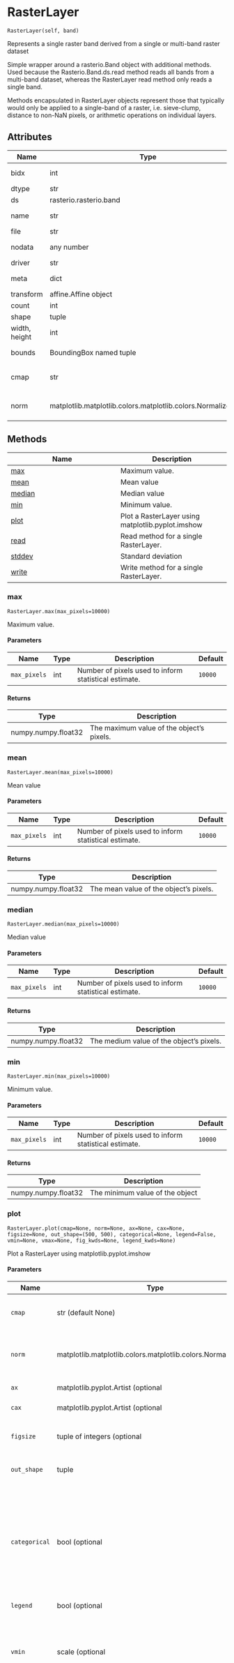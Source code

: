# RasterLayer { #pyspatialml.RasterLayer }

`RasterLayer(self, band)`

Represents a single raster band derived from a single or
multi-band raster dataset

Simple wrapper around a rasterio.Band object with additional
methods. Used because the Rasterio.Band.ds.read method reads
all bands from a multi-band dataset, whereas the RasterLayer read
method only reads a single band.

Methods encapsulated in RasterLayer objects represent those that
typically would only be applied to a single-band of a raster, i.e.
sieve-clump, distance to non-NaN pixels, or arithmetic operations
on individual layers.

## Attributes

| Name          | Type                                                          | Description                                                                                                     |
|---------------|---------------------------------------------------------------|-----------------------------------------------------------------------------------------------------------------|
| bidx          | int                                                           | The band index of the RasterLayer within the file dataset.                                                      |
| dtype         | str                                                           | The data type of the RasterLayer.                                                                               |
| ds            | rasterio.rasterio.band                                        | The underlying rasterio.band object.                                                                            |
| name          | str                                                           | A syntactically valid name for the RasterLayer.                                                                 |
| file          | str                                                           | The file path to the dataset.                                                                                   |
| nodata        | any number                                                    | The number that is used to represent nodata pixels in the RasterLayer.                                          |
| driver        | str                                                           | The name of the GDAL format driver.                                                                             |
| meta          | dict                                                          | A python dict storing the RasterLayer metadata.                                                                 |
| transform     | affine.Affine object                                          | The affine transform parameters.                                                                                |
| count         | int                                                           | Number of layers; always equal to 1.                                                                            |
| shape         | tuple                                                         | Shape of RasterLayer in (rows, columns)                                                                         |
| width, height | int                                                           | The width (cols) and height (rows) of the dataset.                                                              |
| bounds        | BoundingBox named tuple                                       | A named tuple with left, bottom, right and top coordinates of the dataset.                                      |
| cmap          | str                                                           | The name of matplotlib map, or a custom matplotlib.cm.LinearSegmentedColormap or ListedColormap object.         |
| norm          | matplotlib.matplotlib.colors.matplotlib.colors.Normalize(opt) | A matplotlib.colors.Normalize to apply to the RasterLayer. This overides the norm attribute of the RasterLayer. |

## Methods

| Name | Description |
| --- | --- |
| [max](#pyspatialml.RasterLayer.max) | Maximum value. |
| [mean](#pyspatialml.RasterLayer.mean) | Mean value |
| [median](#pyspatialml.RasterLayer.median) | Median value |
| [min](#pyspatialml.RasterLayer.min) | Minimum value. |
| [plot](#pyspatialml.RasterLayer.plot) | Plot a RasterLayer using matplotlib.pyplot.imshow |
| [read](#pyspatialml.RasterLayer.read) | Read method for a single RasterLayer. |
| [stddev](#pyspatialml.RasterLayer.stddev) | Standard deviation |
| [write](#pyspatialml.RasterLayer.write) | Write method for a single RasterLayer. |

### max { #pyspatialml.RasterLayer.max }

`RasterLayer.max(max_pixels=10000)`

Maximum value.

#### Parameters

| Name         | Type   | Description                                           | Default   |
|--------------|--------|-------------------------------------------------------|-----------|
| `max_pixels` | int    | Number of pixels used to inform statistical estimate. | `10000`   |

#### Returns

| Type                | Description                               |
|---------------------|-------------------------------------------|
| numpy.numpy.float32 | The maximum value of the object's pixels. |

### mean { #pyspatialml.RasterLayer.mean }

`RasterLayer.mean(max_pixels=10000)`

Mean value

#### Parameters

| Name         | Type   | Description                                           | Default   |
|--------------|--------|-------------------------------------------------------|-----------|
| `max_pixels` | int    | Number of pixels used to inform statistical estimate. | `10000`   |

#### Returns

| Type                | Description                            |
|---------------------|----------------------------------------|
| numpy.numpy.float32 | The mean value of the object's pixels. |

### median { #pyspatialml.RasterLayer.median }

`RasterLayer.median(max_pixels=10000)`

Median value

#### Parameters

| Name         | Type   | Description                                           | Default   |
|--------------|--------|-------------------------------------------------------|-----------|
| `max_pixels` | int    | Number of pixels used to inform statistical estimate. | `10000`   |

#### Returns

| Type                | Description                              |
|---------------------|------------------------------------------|
| numpy.numpy.float32 | The medium value of the object's pixels. |

### min { #pyspatialml.RasterLayer.min }

`RasterLayer.min(max_pixels=10000)`

Minimum value.

#### Parameters

| Name         | Type   | Description                                           | Default   |
|--------------|--------|-------------------------------------------------------|-----------|
| `max_pixels` | int    | Number of pixels used to inform statistical estimate. | `10000`   |

#### Returns

| Type                | Description                     |
|---------------------|---------------------------------|
| numpy.numpy.float32 | The minimum value of the object |

### plot { #pyspatialml.RasterLayer.plot }

`RasterLayer.plot(cmap=None, norm=None, ax=None, cax=None, figsize=None, out_shape=(500, 500), categorical=None, legend=False, vmin=None, vmax=None, fig_kwds=None, legend_kwds=None)`

Plot a RasterLayer using matplotlib.pyplot.imshow

#### Parameters

| Name          | Type                                                          | Description                                                                                                                                                                                                                                                                                               | Default      |
|---------------|---------------------------------------------------------------|-----------------------------------------------------------------------------------------------------------------------------------------------------------------------------------------------------------------------------------------------------------------------------------------------------------|--------------|
| `cmap`        | str (default None)                                            | The name of a colormap recognized by matplotlib. Overrides the cmap attribute of the RasterLayer.                                                                                                                                                                                                         | `None`       |
| `norm`        | matplotlib.matplotlib.colors.matplotlib.colors.Normalize(opt) | A matplotlib.colors.Normalize to apply to the RasterLayer. This overrides the norm attribute of the RasterLayer.                                                                                                                                                                                          | `None`       |
| `ax`          | matplotlib.pyplot.Artist (optional                            | axes instance on which to draw to plot.                                                                                                                                                                                                                                                                   | `None)`      |
| `cax`         | matplotlib.pyplot.Artist (optional                            | axes on which to draw the legend.                                                                                                                                                                                                                                                                         | `None)`      |
| `figsize`     | tuple of integers (optional                                   | Size of the matplotlib.figure.Figure. If the ax argument is given explicitly, figsize is ignored.                                                                                                                                                                                                         | `None)`      |
| `out_shape`   | tuple                                                         | Number of rows, cols to read from the raster datasets for plotting.                                                                                                                                                                                                                                       | `(500, 500)` |
| `categorical` | bool (optional                                                | if True then the raster values will be considered to represent discrete values, otherwise they are considered to represent continuous values. This overrides the RasterLayer 'categorical' attribute. Setting the argument categorical to True is ignored if the RasterLayer.categorical is already True. | `False)`     |
| `legend`      | bool (optional                                                | Whether to plot the legend.                                                                                                                                                                                                                                                                               | `False)`     |
| `vmin`        | scale (optional                                               | vmin and vmax define the data range that the colormap covers. By default, the colormap covers the complete value range of the supplied data. vmin, vmax are ignored if the norm parameter is used.                                                                                                        | `None)`      |
| `xmax`        | scale (optional                                               | vmin and vmax define the data range that the colormap covers. By default, the colormap covers the complete value range of the supplied data. vmin, vmax are ignored if the norm parameter is used.                                                                                                        | `None)`      |
| `fig_kwds`    | dict (optional                                                | Additional arguments to pass to the matplotlib.pyplot.figure call when creating the figure object. Ignored if ax is passed to the plot function.                                                                                                                                                          | `None)`      |
| `legend_kwds` | dict (optional                                                | Keyword arguments to pass to matplotlib.pyplot.colorbar().                                                                                                                                                                                                                                                | `None)`      |

#### Returns

| Type                     | Description   |
|--------------------------|---------------|
| matplotlib axes instance |               |

### read { #pyspatialml.RasterLayer.read }

`RasterLayer.read(**kwargs)`

Read method for a single RasterLayer.

Reads the pixel values from a RasterLayer into a ndarray that
always will have two dimensions in the order of (rows, columns).

#### Parameters

| Name       | Type                                          | Description                         | Default   |
|------------|-----------------------------------------------|-------------------------------------|-----------|
| `**kwargs` | named arguments that can be passed to the the | rasterio.DatasetReader.read method. | `{}`      |

### stddev { #pyspatialml.RasterLayer.stddev }

`RasterLayer.stddev(max_pixels=10000)`

Standard deviation

#### Parameters

| Name         | Type   | Description                                           | Default   |
|--------------|--------|-------------------------------------------------------|-----------|
| `max_pixels` | int    | Number of pixels used to inform statistical estimate. | `10000`   |

#### Returns

| Type                | Description                                    |
|---------------------|------------------------------------------------|
| numpy.numpy.float32 | The standard deviation of the object's pixels. |

### write { #pyspatialml.RasterLayer.write }

`RasterLayer.write(file_path, driver='GTiff', dtype=None, nodata=None, **kwargs)`

Write method for a single RasterLayer.

#### Parameters

| Name        | Type             | Description                                                                                                                | Default    |
|-------------|------------------|----------------------------------------------------------------------------------------------------------------------------|------------|
| `file_path` | str(opt)         | File path to save the dataset.                                                                                             | _required_ |
| `driver`    | str              | GDAL-compatible driver used for the file format.                                                                           | `'GTiff'`  |
| `dtype`     | str(opt)         | Numpy dtype used for the file. If omitted then the RasterLayer's dtype is used.                                            | `None`     |
| `nodata`    | any number (opt) | A value used to represent the nodata pixels. If omitted then the RasterLayer's nodata value is used (if assigned already). | `None`     |
| `kwargs`    | opt              | Optional named arguments to pass to the format drivers. For example can be `compress="deflate"` to add compression.        | `{}`       |

#### Returns

| Type                                | Description   |
|-------------------------------------|---------------|
| pyspatialml.pyspatialml.RasterLayer |               |